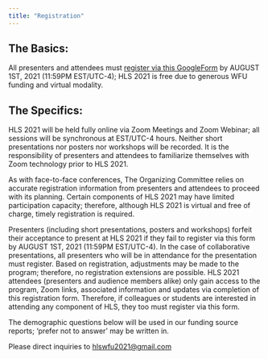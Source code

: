 ```yaml
---
title: "Registration"
---
```


## The Basics:

All presenters and attendees must [register via this GoogleForm](https://docs.google.com/forms/d/e/1FAIpQLSdcxsiOidNOmvE8mrKuGmKglPafl1Fi0GhIBWmp7hYYVFP8mA/viewform) by AUGUST 1ST, 2021 (11:59PM EST/UTC-4); HLS 2021 is free due to generous WFU funding and virtual modality.

## The Specifics:  

HLS 2021 will be held fully online via Zoom Meetings and Zoom Webinar; all sessions will be synchronous at EST/UTC-4 hours. Neither short presentations nor posters nor workshops will be recorded. It is the responsibility of presenters and attendees to familiarize themselves with Zoom technology prior to HLS 2021. 

As with face-to-face conferences, The Organizing Committee relies on accurate registration information from presenters and attendees to proceed with its planning. Certain components of HLS 2021 may have limited participation capacity; therefore, although HLS 2021 is virtual and free of charge, timely registration is required. 

Presenters (including short presentations, posters and workshops) forfeit their acceptance to present at HLS 2021 if they fail to register via this form by AUGUST 1ST, 2021 (11:59PM EST/UTC-4). In the case of collaborative presentations, all presenters who will be in attendance for the presentation must register. Based on registration, adjustments may be made to the program; therefore, no registration extensions are possible. HLS 2021 attendees (presenters and audience members alike) only gain access to the program, Zoom links, associated information and updates via completion of this registration form. Therefore, if colleagues or students are interested in attending any component of HLS, they too must register via this form. 

The demographic questions below will be used in our funding source reports; 'prefer not to answer' may be written in.

Please direct inquiries to [hlswfu2021@gmail.com](mailto:hlswfu2021@gmail.com)


<!-- 

## Information for presenters and chairs

__Presenters__

- Talk slots will be 30 minutes long (20 minutes of presentation and 10 minutes of Q/A).
- Please, check that the authors’ names and the titles of your talks are accurate [here]().
- There will be a PC in each classroom, so it would be easier if during the break presenters save their presentations on the computers provided.
- If presenters prefer to use your own laptops, there is HDMI connection but note that non-HDMI devices require adapters (please bring your own adapters).
- If there are any technical issues, the tech support can only help with university computers (not personal laptops).
- All classrooms have audio/visual equipment.

__Posters__

- Poster presentations are scheduled on Thursday, so presenters will need to have their posters ready on the first day of the conference.
- Please check the program to make sure that the authors’ names and the titles of your posters are accurate HERE
- Your poster may be 48 X 36 inches or 54 x 36 inches. Posters will be mounted on standing boards that are 70 x 40 inches.

__Chairs__

The chairs for the sessions have been selected from the list of participants. Please, check to see if your name appears as chair of one of the sessions. As much as possible, we tried to match chairs’ specialties with the session they will be chairing.  

Although most of you already have chair experience, we wanted to provide some guidelines to make sure we are all on the same page:

- Chairs should make sure that talks start and finish on time. If one of the presenters of a talk doesn’t show up, please DO NOT MOVE the next talk to fill in the time gap. People will be guiding themselves according to the scheduled program, so if you move a presentation they will miss it.
- Chairs will introduce speakers and their talks. So familiarize yourself with the names, and titles of the presentations in your session.
- Chairs should sit with the speakers in the front row of the audience so they are facing the presentation and can be seen by the speaker while keeping time.
- Number signs will be provided in each room. Please notify speakers when they have 10, 5 and 2 minutes remaining. And, of course, let them know when their time is up.
- If needed, chairs will organize the question section. If there are no volunteers for questions, the chairs will ask the first question.
- If there is no time left for questions, the chairs should recommend that those in attendance save their questions for after the session and/or during the break.


On behalf of the conference organization committee, we thank the participants and chairs for their attendance and support.




-->
